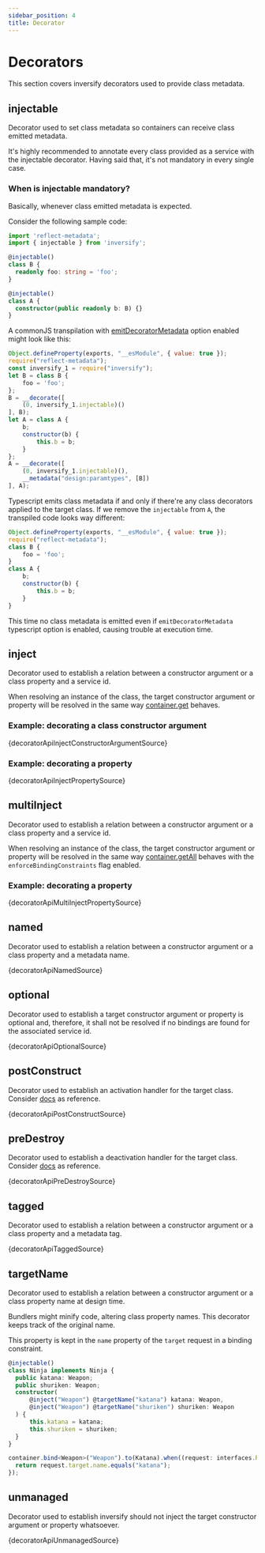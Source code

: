 ```yaml
---
sidebar_position: 4
title: Decorator
---
```


# Decorators

This section covers inversify decorators used to provide class metadata.

## injectable

Decorator used to set class metadata so containers can receive class emitted metadata.

It's highly recommended to annotate every class provided as a service with the injectable decorator. Having said that, it's not mandatory in every single case.

### When is injectable mandatory?

Basically, whenever class emitted metadata is expected.

Consider the following sample code:

```ts
import 'reflect-metadata';
import { injectable } from 'inversify';

@injectable()
class B {
  readonly foo: string = 'foo';
}

@injectable()
class A {
  constructor(public readonly b: B) {}
}
```

A commonJS transpilation with [emitDecoratorMetadata](https://www.typescriptlang.org/tsconfig/#emitDecoratorMetadata) option enabled might look like this:

```js
Object.defineProperty(exports, "__esModule", { value: true });
require("reflect-metadata");
const inversify_1 = require("inversify");
let B = class B {
    foo = 'foo';
};
B = __decorate([
    (0, inversify_1.injectable)()
], B);
let A = class A {
    b;
    constructor(b) {
        this.b = b;
    }
};
A = __decorate([
    (0, inversify_1.injectable)(),
    __metadata("design:paramtypes", [B])
], A);
```

Typescript emits class metadata if and only if there're any class decorators applied to the target class. If we remove the `injectable` from `A`, the transpiled code looks way different:

```js
Object.defineProperty(exports, "__esModule", { value: true });
require("reflect-metadata");
class B {
    foo = 'foo';
}
class A {
    b;
    constructor(b) {
        this.b = b;
    }
}
```

This time no class metadata is emitted even if `emitDecoratorMetadata` typescript option is enabled, causing trouble at execution time.

## inject

Decorator used to establish a relation between a constructor argument or a class property and a service id.

When resolving an instance of the class, the target constructor argument or property will be resolved in the same way [container.get](/docs/api/container#get) behaves.

### Example: decorating a class constructor argument

<CodeBlock language="ts">{decoratorApiInjectConstructorArgumentSource}</CodeBlock>

### Example: decorating a property

<CodeBlock language="ts">{decoratorApiInjectPropertySource}</CodeBlock>

## multiInject

Decorator used to establish a relation between a constructor argument or a class property and a service id.

When resolving an instance of the class, the target constructor argument or property will be resolved in the same way [container.getAll](/docs/api/container#getall) behaves with the `enforceBindingConstraints` flag enabled.

### Example: decorating a property

<CodeBlock language="ts">{decoratorApiMultiInjectPropertySource}</CodeBlock>

## named

Decorator used to establish a relation between a constructor argument or a class property and a metadata name.

<CodeBlock language="ts">{decoratorApiNamedSource}</CodeBlock>

## optional

Decorator used to establish a target constructor argument or property is optional and, therefore, it shall not be resolved if no bindings are found for the associated service id.

<CodeBlock language="ts">{decoratorApiOptionalSource}</CodeBlock>

## postConstruct

Decorator used to establish an activation handler for the target class. Consider [docs](/docs/fundamentals/lifecycle/activation) as reference.

<CodeBlock language="ts">{decoratorApiPostConstructSource}</CodeBlock>

## preDestroy

Decorator used to establish a deactivation handler for the target class. Consider [docs](/docs/fundamentals/lifecycle/deactivation) as reference.

<CodeBlock language="ts">{decoratorApiPreDestroySource}</CodeBlock>

## tagged

Decorator used to establish a relation between a constructor argument or a class property and a metadata tag.

<CodeBlock language="ts">{decoratorApiTaggedSource}</CodeBlock>

## targetName
Decorator used to establish a relation between a constructor argument or a class property name at design time.

Bundlers might minify code, altering class property names. This decorator keeps track of the original name.

This property is kept in the `name` property of the `target` request in a binding constraint.

```ts
@injectable()
class Ninja implements Ninja {
  public katana: Weapon;
  public shuriken: Weapon;
  constructor(
      @inject("Weapon") @targetName("katana") katana: Weapon,
      @inject("Weapon") @targetName("shuriken") shuriken: Weapon
  ) {
      this.katana = katana;
      this.shuriken = shuriken;
  }
}

container.bind<Weapon>("Weapon").to(Katana).when((request: interfaces.Request) => {
  return request.target.name.equals("katana");
});
```

## unmanaged

Decorator used to establish inversify should not inject the target constructor argument or property whatsoever.

<CodeBlock language="ts">{decoratorApiUnmanagedSource}</CodeBlock>
